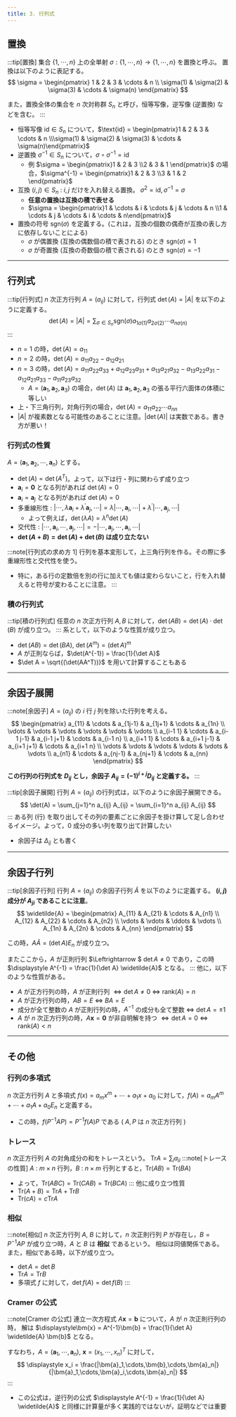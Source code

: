 ```yaml
---
title: 3. 行列式
---
```


## 置換
:::tip[置換]
集合 $\{1, \cdots, n\}$ 上の全単射 $\sigma:\{1, \cdots, n\} \to \{1, \cdots, n\}$ を置換と呼ぶ。
置換は以下のように表記する。
$$
\sigma = \begin{pmatrix}
1 & 2 & 3 & \cdots & n \\
\sigma(1) & \sigma(2) & \sigma(3) & \cdots & \sigma(n)
\end{pmatrix}
$$

また，置換全体の集合を $n$ 次対称群 $S_n$ と呼び，恒等写像，逆写像 (逆置換) などを含む。
:::
- 恒等写像 $\text{id} \in S_n$ について，$\text{id} = \begin{pmatrix}1 & 2 & 3 & \cdots & n \\\sigma(1) & \sigma(2) & \sigma(3) & \cdots & \sigma(n)\end{pmatrix}$
- 逆置換 $\sigma^{-1} \in S_n$ について，$\sigma \circ \sigma^{-1} = \text{id}$
    - 例 $\sigma = \begin{pmatrix}1 & 2 & 3 \\2 & 3 & 1 \end{pmatrix}$ の場合，$\sigma^{-1} = \begin{pmatrix}1 & 2 & 3 \\3 & 1 & 2 \end{pmatrix}$
- 互換 $(i,j) \in S_n$ : $i, j$ だけを入れ替える置換。 $\sigma^2 = \text{id}, \sigma^{-1} = \sigma$
    - **任意の置換は互換の積で表せる**
    - $\sigma = \begin{pmatrix}1 & \cdots & i & \cdots & j & \cdots & n \\1 & \cdots & j & \cdots & i & \cdots & n\end{pmatrix}$
- 置換の符号 $\text{sgn}(\sigma)$ を定義する。(これは，互換の個数の偶奇が互換の表し方に依存しないことによる)
    - $\sigma$ が偶置換 (互換の偶数個の積で表される) のとき $\text{sgn}(\sigma) = 1$
    - $\sigma$ が奇置換 (互換の奇数個の積で表される) のとき $\text{sgn}(\sigma) = -1$

---
## 行列式
:::tip[行列式]
$n$ 次正方行列 $A = (a_{ij})$ に対して，行列式 $\det(A) = |A|$ を以下のように定義する。
$$
\det(A) = |A| = \sum_{\sigma \in S_n} \text{sgn}(\sigma) a_{1\sigma(1)} a_{2\sigma(2)} \cdots a_{n\sigma(n)}
$$
:::
- $n=1$ の時，$\det(A) = a_{11}$
- $n=2$ の時，$\det(A) = a_{11}a_{22} - a_{12}a_{21}$
- $n=3$ の時，$\det(A) = a_{11}a_{22}a_{33} + a_{12}a_{23}a_{31} + a_{13}a_{21}a_{32} - a_{13}a_{22}a_{31} - a_{12}a_{21}a_{33} - a_{11}a_{23}a_{32}$
    - $A = (\bm{a}_1, \bm{a}_2, \bm{a}_3)$ の場合，$\det(A)$ は $\bm{a}_1, \bm{a}_2, \bm{a}_3$ の張る平行六面体の体積に等しい
- 上・下三角行列，対角行列の場合，$\det(A) = a_{11}a_{22}\cdots a_{nn}$
- $|A|$ が複素数となる可能性のあることに注意。$|\det(A)|$ は実数である。書き方が悪い！

### 行列式の性質
$A = (\bm{a}_1, \bm{a}_2, \cdots, \bm{a}_n)$ とする。
- $\det(A) = \det(A^T)$。よって，以下は行・列に関わらず成り立つ
- $\bm{a}_i = \bm{0}$ となる列があれば $\det(A) = 0$
- $\bm{a}_i = \bm{a}_j$ となる列があれば $\det(A) = 0$
- 多重線形性 : $|\cdots, \lambda \bm{a}_i + \lambda^\prime \bm{a}_j, \cdots| = \lambda |\cdots, \bm{a}_i, \cdots| + \lambda^\prime |\cdots, \bm{a}_j, \cdots|$
    - よって例えば，$\det(\lambda A) = \lambda^n \det(A)$
- 交代性 : $|\cdots, \bm{a}_i, \cdots, \bm{a}_j, \cdots| = -|\cdots, \bm{a}_j, \cdots, \bm{a}_i, \cdots|$
- **$\det(A + B) = \det(A) + \det(B)$ は成り立たない**


:::note[行列式の求め方 1]
行列を基本変形して，上三角行列を作る。その際に多重線形性と交代性を使う。
- 特に，ある行の定数倍を別の行に加えても値は変わらないこと，行を入れ替えると符号が変わることに注意。
:::

### 積の行列式
:::tip[積の行列式]
任意の $n$ 次正方行列 $A, B$ に対して，$\det(AB) = \det(A) \cdot \det(B)$ が成り立つ。
:::
系として，以下のような性質が成り立つ。
- $\det(AB) =\det(BA),~\det(A^m) = (\det A)^m$
- $A$ が正則ならば，$\det(A^{-1}) = \frac{1}{\det A}$
- $\det A = \sqrt{(\det(AA^T))}$ を用いて計算することもある

---
## 余因子展開
:::note[余因子]
$A = (a_{ij})$ の $i$ 行 $j$ 列を除いた行列を考える。
$$
\begin{pmatrix}
a_{11} & \cdots  & a_{1j-1} & a_{1j+1} & \cdots & a_{1n} \\
\vdots & \vdots & \vdots & \vdots & \vdots & \vdots \\
a_{i-1 1} & \cdots  & a_{i-1 j-1} & a_{i-1 j+1} & \cdots & a_{i-1 n} \\
a_{i+1 1} & \cdots  & a_{i+1 j-1} & a_{i+1 j+1} & \cdots & a_{i+1 n} \\
\vdots & \vdots & \vdots & \vdots & \vdots & \vdots \\
a_{n1} & \cdots  & a_{nj-1} & a_{nj+1} & \cdots & a_{nn}
\end{pmatrix}
$$

**この行列の行列式を $D_{ij}$ とし，余因子 $A_{ij} = (-1)^{i+j} D_{ij}$ と定義する。**
:::

:::tip[余因子展開]
行列 $A = (a_{ij})$ の行列式は，以下のように余因子展開できる。
$$
\det(A) = \sum_{j=1}^n a_{ij} A_{ij} = \sum_{i=1}^n a_{ij} A_{ij}
$$
:::
ある列 (行) を取り出してその列の要素ごとに余因子を掛け算して足し合わせるイメージ。よって，0 成分の多い列を取り出て計算したい
- 余因子は $\Delta_{ij}$ とも書く

---
## 余因子行列
:::tip[余因子行列]
行列 $A = (a_{ij})$ の余因子行列 $\widetilde{A}$ を以下のように定義する。
**$(i,j)$ 成分が $A_{ji}$ であることに注意**。
$$
\widetilde{A} = \begin{pmatrix}
A_{11} & A_{21} & \cdots & A_{n1} \\
A_{12} & A_{22} & \cdots & A_{n2} \\
\vdots & \vdots & \ddots & \vdots \\
A_{1n} & A_{2n} & \cdots & A_{nn}
\end{pmatrix}
$$

この時，$\displaystyle A \widetilde{A} = (\det A) E_n$ が成り立つ。

またここから，$A$ が正則行列 $\Leftrightarrow $ $\det A \neq 0$ であり，この時
$\displaystyle A^{-1} = \frac{1}{\det A} \widetilde{A}$ となる。
:::
他に，以下のような性質がある。
- $A$ が正方行列の時，$A$ が正則行列 $\Leftrightarrow \det A \neq 0$ $\Leftrightarrow$ $\mathrm{rank}(A) = n$
- $A$ が正方行列の時，$AB = E$ $\Leftrightarrow$ $BA = E$
- 成分が全て整数の $A$ が正則行列の時，$A^{-1}$ の成分も全て整数 $\Leftrightarrow$ $\det A = \pm 1$
- $A$ が $n$ 次正方行列の時，$A\bm{x} = \bm{0}$ が非自明解を持つ $\Leftrightarrow \det A = 0$ $\Leftrightarrow$ $\mathrm{rank}(A) < n$

---
## その他
### 行列の多項式
$n$ 次正方行列 $A$ と多項式 $f(x) = a_mx^m + \cdots + a_1x + a_0$ に対して，$f(A) = a_m A^m + \cdots + a_1 A + a_0 E_n$ と定義する。
- この時，$f(P^{-1}AP) = P^{-1}f(A)P$ である ( $A, P$ は $n$ 次正方行列 )

### トレース
$n$ 次正方行列 $A$ の対角成分の和をトレースという。 $\mathrm{Tr} A = \sum_i a_{ii}$
:::note[トレースの性質]
$A$ : $m\times n$ 行列，$B$ : $n\times m$ 行列とすると，$\mathrm{Tr} (AB) = \mathrm{Tr} (BA)$
- よって，$\mathrm{Tr} (ABC) = \mathrm{Tr} (CAB) = \mathrm{Tr} (BCA)$
:::
他に成り立つ性質
- $\mathrm{Tr} (A + B) = \mathrm{Tr} A + \mathrm{Tr} B$
- $\mathrm{Tr} (cA) = c \mathrm{Tr} A$

### 相似
:::note[相似]
$n$ 次正方行列 $A$, $B$ に対して，$n$ 次正則行列 $P$ が存在し，$B = P^{-1}AP$ が成り立つ時，$A$ と $B$ は **相似** であるという。
相似は同値関係である。また，相似である時，以下が成り立つ。
- $\det A = \det B$
- $\mathrm{Tr} A = \mathrm{Tr} B$
- 多項式 $f$ に対して，$\det f(A) = \det f(B)$
:::

### Cramer の公式
:::note[Cramer の公式]
連立一次方程式 $A\bm{x} = \bm{b}$ について，$A$ が $n$ 次正則行列の時，
解は $\displaystyle\bm{x} = A^{-1}\bm{b} = \frac{1}{\det A} \widetilde{A} \bm{b}$ となる。

すなわち，$A = (\bm{a}_1,\cdots,\bm{a}_n),~\bm{x} = (x_1,\cdots,x_n)^{T}$ に対して，  
$$
\displaystyle x_i = \frac{|\bm{a}_1,\cdots,\bm{b},\cdots,\bm{a}_n|}{|\bm{a}_1,\cdots,\bm{a}_i,\cdots,\bm{a}_n|}
$$
:::
- この公式は，逆行列の公式 $\displaystyle A^{-1} = \frac{1}{\det A} \widetilde{A}$ と同様に計算量が多く実践的ではないが，証明などでは重要